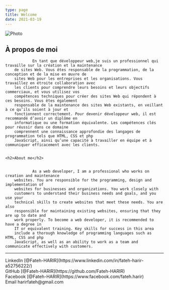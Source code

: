 ```yaml
---
type: page
title: Welcome
date: 2021-03-19
---
```




<Image
  src="/images/welcome.png"
  alt="Photo"
  width={1125}
  height={750}
  priority
  className="next-image"
/>

<h2>À propos de moi</h2>

	
				En tant que développeur web,je suis un professionnel qui travaille sur la création et la maintenance
		de sites Web. Vous êtes responsable de la programmation, de la conception et de la mise en œuvre de 
		sites Web pour les entreprises et les organisations. Vous travaillez en étroite collaboration avec 
		les clients pour comprendre leurs besoins et leurs objectifs commerciaux, et vous utilisez vos 
		compétences techniques pour créer des sites Web qui répondent à ces besoins. Vous êtes également 
		responsable de la maintenance des sites Web existants, en veillant à ce qu’ils soient à jour et
		fonctionnent correctement. Pour devenir développeur web, il est recommandé d’avoir un diplôme en 
		informatique ou une formation équivalente. Les compétences clés pour réussir dans ce domaine 
		comprennent une connaissance approfondie des langages de programmation tels que HTML, CSS et php
		JavaScript, ainsi qu’une capacité à travailler en équipe et à communiquer efficacement avec les clients.
	

	<h2>About me</h2>

	
				As a web developer, I am a professional who works on creation and maintenance
		websites. You are responsible for the programming, design and implementation of 
		websites for businesses and organizations. You work closely with 
		customers to understand their business needs and goals, and you use your 
		technical skills to create websites that meet these needs. You are also 
		responsible for maintaining existing websites, ensuring that they are up to date and
		work properly. To become a web developer, it is recommended to have a degree in 
		IT or equivalent training. Key skills for success in this area 
		include a thorough knowledge of programming languages such as HTML, CSS and php
		JavaScript, as well as an ability to work as a team and communicate effectively with customers.
	
---

<div>
  LinkedIn [@Fateh-HARIR](https://www.linkedin.com/in/fateh-harir-a52756222/)
  <br />
  GitHub [@Fateh-HARIR](https://github.com/Fateh-HARIR)
  <br />
  Facebook [@Fateh-HARIR](https://www.facebook.com/fateh.harir)
  <br />
  Email harirfateh@gmail.com
    
</div>
